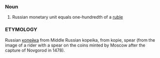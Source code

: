 ===Noun===
#Russian monetary unit equals  one-hundredth of a [[ruble]]

===ETYMOLOGY===
Russian [[копейка]] from Middle Russian kopeika, from kopie, spear (from the image of a rider with a spear on the coins minted by Moscow after the capture of Novgorod in 1478).